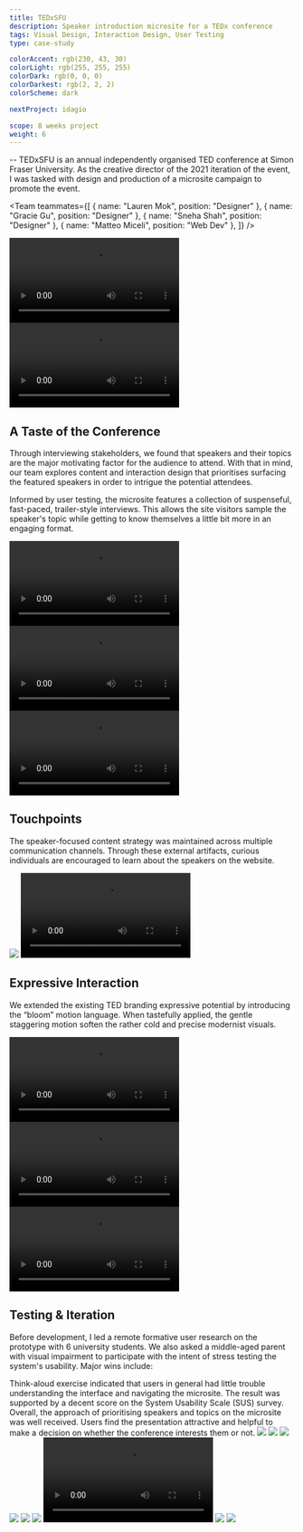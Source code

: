 ```yaml
---
title: TEDxSFU
description: Speaker introduction microsite for a TEDx conference
tags: Visual Design, Interaction Design, User Testing
type: case-study

colorAccent: rgb(230, 43, 30)
colorLight: rgb(255, 255, 255)
colorDark: rgb(0, 0, 0)
colorDarkest: rgb(2, 2, 2)
colorScheme: dark

nextProject: idagio

scope: 8 weeks project
weight: 6
---
```


<FullImage src="/project-assets/tedxsfu/intro.jpg" width={1904} height={1128} />

-- TEDxSFU is an annual independently organised TED conference at Simon Fraser University. As the creative director of the 2021 iteration of the event, I was tasked with design and production of a microsite campaign to promote the event.

<Team
  teammates={[
    { name: "Lauren Mok", position: "Designer" },
    { name: "Gracie Gu", position: "Designer" },
    { name: "Sneha Shah", position: "Designer" },
    { name: "Matteo Miceli", position: "Web Dev" },
  ]}
/>

<LayoutFull extraMargin>
  <Video
    src="https://www.sfu.ca/~kkl64/videos/tedxsfu/desktop-ui.mp4"
    width={2780}
    height={1630}
    seekOnScroll
  />
</LayoutFull>
<LayoutFull>
  <Video
    src="https://www.sfu.ca/~kkl64/videos/tedxsfu/mobile-ui.mp4"
    width={2780}
    height={1694}
    seekOnScroll
  />
</LayoutFull>

## A Taste of the Conference

Through interviewing stakeholders, we found that speakers and their topics are the major motivating factor for the audience to attend. With that in mind, our team explores content and interaction design that prioritises surfacing the featured speakers in order to intrigue the potential attendees.

Informed by user testing, the microsite features a collection of suspenseful, fast-paced, trailer-style interviews. This allows the site visitors sample the speaker's topic while getting to know themselves a little bit more in an engaging format.

<LayoutFull extraMargin>
  <Video
    src="https://www.sfu.ca/~kkl64/videos/tedxsfu/video-demo.mp4"
    width={1792}
    height={1008}
  >
    <Caption
      wideSpacing
      label="1"
      text="The immersion of edgeless video interface facilitates a feeling of intimacy between audience and the speaker."
    />
  </Video>
</LayoutFull>
<LayoutFull grid="2/1">
  <Video
    src="https://www.sfu.ca/~kkl64/videos/tedxsfu/landing-demo.mp4"
    width={1792}
    height={1008}
    fillHeight
  >
    <Caption
      label="2"
      wideSpacing
      text={`Upon landing, visitors are greeted with a seamless carousel of speakers and talk information right away.`}
    />
  </Video>
  <Video
    src="https://www.sfu.ca/~kkl64/videos/tedxsfu/mobile-landing-small.mp4"
    width={582}
    height={730}
  >
    <Caption label="3" text="Mobile optimised carousel navigation" />
  </Video>
</LayoutFull>

## Touchpoints

The speaker-focused content strategy was maintained across multiple communication channels. Through these external artifacts, curious individuals are encouraged to learn about the speakers on the website.

<LayoutMainContent grid="2/3" extraMargin>
  <Image
    src="/project-assets/tedxsfu/touchpoint-social.jpg"
    width={583}
    height={663}
  >
    <Caption label="4" />
  </Image>
  <Video
    src="https://www.sfu.ca/~kkl64/videos/tedxsfu/touchpoint-poster.mp4"
    width={882}
    height={882}
  >
    <Caption label="5" />
  </Video>
</LayoutMainContent>

## Expressive Interaction

We extended the existing TED branding expressive potential by introducing the “bloom” motion language. When tastefully applied, the gentle staggering motion soften the rather cold and precise modernist visuals.

<LayoutMainContent extraMargin>
  <Video
    src="https://www.sfu.ca/~kkl64/videos/tedxsfu/transition-demo.mp4"
    width={1792}
    height={1008}
  >
    <Caption label="6" text={`Motion application on page transition`} />
  </Video>
</LayoutMainContent>

<LayoutMainContent grid="2/3">
  <Video
    src="https://www.sfu.ca/~kkl64/videos/tedxsfu/font-demo.mp4"
    width={583}
    height={407}
  >
    <Caption
      label="7"
      text={`To achieve the weight animation, I modified Neue Haas Grotesk into a variable typeface.`}
    />
  </Video>
  <Video
    src="https://www.sfu.ca/~kkl64/videos/tedxsfu/button-demo.mp4"
    width={1792}
    height={1008}
  >
    <Caption label="8" text={`Staggering type motion on CTA button`} />
  </Video>
</LayoutMainContent>

## Testing & Iteration

Before development, I led a remote formative user research on the prototype with 6 university students. We also asked a middle-aged parent with visual impairment to participate with the intent of stress testing the system's usability. Major wins include:

<List>
  <ListItem label="1">
    Think-aloud exercise indicated that users in general had little trouble
    understanding the interface and navigating the microsite. The result was
    supported by a decent score on the System Usability Scale (SUS) survey.
  </ListItem>
  <ListItem label="2">
    Overall, the approach of prioritising speakers and topics on the microsite
    was well received. Users find the presentation attractive and helpful to
    make a decision on whether the conference interests them or not.
  </ListItem>
</List>

<LayoutMainContent grid="3/2" extraMargin>
  <Image src="/project-assets/tedxsfu/sus-result.jpg" width={884} height={791}>
    <Caption label="9" text="System Usability Scale survey result" />
  </Image>
  <SlideShow
    label="10"
    text="Users generally enjoyed the speaker focused approach."
  >
    <Image
      src="/project-assets/tedxsfu/testing-quote-1.svg"
      width={581}
      height={581}
    />
    <Image
      src="/project-assets/tedxsfu/testing-quote-2.svg"
      width={581}
      height={581}
    />
    <Image
      src="/project-assets/tedxsfu/testing-quote-3.svg"
      width={581}
      height={581}
    />
    <Image
      src="/project-assets/tedxsfu/testing-quote-4.svg"
      width={581}
      height={581}
    />
  </SlideShow>
</LayoutMainContent>

<LayoutMainContent grid="2/3" extraMargin>
  <Image
    src="/project-assets/tedxsfu/content-before.jpg"
    width={582}
    height={582}
  >
    <Caption label="Before" />
  </Image>
  <Video
    src="https://www.sfu.ca/~kkl64/videos/tedxsfu/testing-video-demo.mp4"
    width={884}
    height={884}
    rowSpan={3}
  >
    <Caption label="After" />
  </Video>
  <Caption
    label="11"
    text="Users had raised that the speakers bio was too verbose to sustain their interest. As a result, the speaker bio was replaced by a snappy speaker interview video in the final design."
    forImage={false}
  />
</LayoutMainContent>

<LayoutMainContent grid="2/3" extraMargin>
  <Image
    src="/project-assets/tedxsfu/navigation-aid-before.jpg"
    width={582}
    height={582}
  >
    <Caption label="Before" />
  </Image>
  <Image
    src="/project-assets/tedxsfu/navigation-aid-after.jpg"
    width={884}
    height={1303}
    rowSpan={3}
  >
    <Caption label="After" />
  </Image>
  <Caption
    label="12"
    text="Some users find the lack of in-page navigation frustrating, especially a page that involves lengthy content. To address this, new navigation modules was added to specific pages."
    forImage={false}
  />
</LayoutMainContent>
